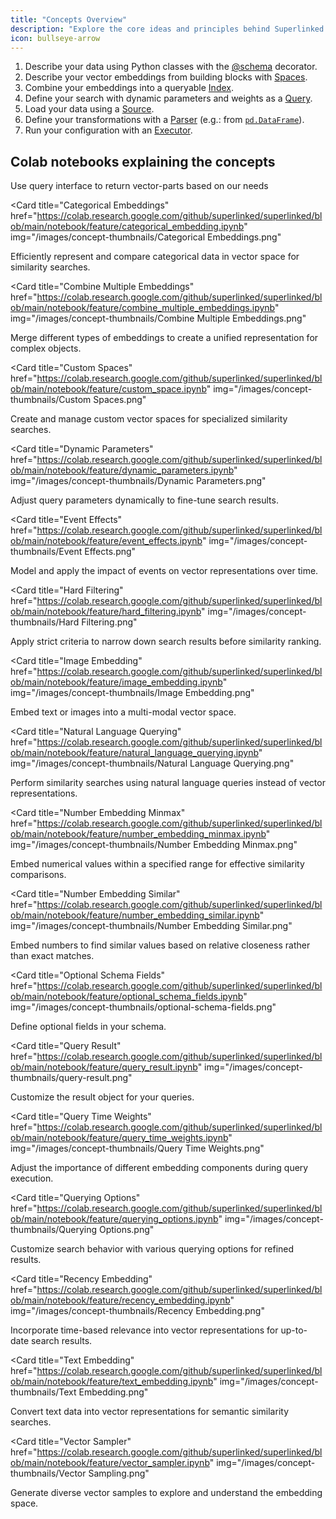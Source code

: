 ```yaml
---
title: "Concepts Overview"
description: "Explore the core ideas and principles behind Superlinked's functionality"
icon: bullseye-arrow
---
```



1. Describe your data using Python classes with the [@schema](../reference/common/schema/overview) decorator.
2. Describe your vector embeddings from building blocks with [Spaces](../reference/dsl/space/overview).
3. Combine your embeddings into a queryable [Index](../reference/dsl/index/overview).
4. Define your search with dynamic parameters and weights as a [Query](../reference/dsl/query/overview).
5. Load your data using a [Source](../reference/dsl/source/overview).
6. Define your transformations with a [Parser](../reference/common/parser/overview) (e.g.: from [`pd.DataFrame`](../reference/common/parser/dataframe_parser)).
7. Run your configuration with an [Executor](../reference/dsl/executor/overview).

## Colab notebooks explaining the concepts

<CardGroup cols={3}>
<Card 
  title="Accessing stored vector parts" 
  href="https://colab.research.google.com/github/superlinked/superlinked/blob/main/notebook/feature/accessing_stored_vector_parts.ipynb" 
  img="/images/concept-thumbnails/access-vector-parts.png"
>
  Use query interface to return vector-parts based on our needs
</Card>

<Card
  title="Categorical Embeddings"
  href="https://colab.research.google.com/github/superlinked/superlinked/blob/main/notebook/feature/categorical_embedding.ipynb"
  img="/images/concept-thumbnails/Categorical Embeddings.png"
>
  Efficiently represent and compare categorical data in vector space for
  similarity searches.
</Card>

<Card
  title="Combine Multiple Embeddings"
  href="https://colab.research.google.com/github/superlinked/superlinked/blob/main/notebook/feature/combine_multiple_embeddings.ipynb"
  img="/images/concept-thumbnails/Combine Multiple Embeddings.png"
>
  Merge different types of embeddings to create a unified representation for
  complex objects.
</Card>

<Card
  title="Custom Spaces"
  href="https://colab.research.google.com/github/superlinked/superlinked/blob/main/notebook/feature/custom_space.ipynb"
  img="/images/concept-thumbnails/Custom Spaces.png"
>
  Create and manage custom vector spaces for specialized similarity searches.
</Card>

<Card
  title="Dynamic Parameters"
  href="https://colab.research.google.com/github/superlinked/superlinked/blob/main/notebook/feature/dynamic_parameters.ipynb"
  img="/images/concept-thumbnails/Dynamic Parameters.png"
>
  Adjust query parameters dynamically to fine-tune search results.
</Card>

<Card
  title="Event Effects"
  href="https://colab.research.google.com/github/superlinked/superlinked/blob/main/notebook/feature/event_effects.ipynb"
  img="/images/concept-thumbnails/Event Effects.png"
>
  Model and apply the impact of events on vector representations over time.
</Card>

<Card
  title="Hard Filtering"
  href="https://colab.research.google.com/github/superlinked/superlinked/blob/main/notebook/feature/hard_filtering.ipynb"
  img="/images/concept-thumbnails/Hard Filtering.png"
>
  Apply strict criteria to narrow down search results before similarity ranking.
</Card>

<Card
  title="Image Embedding"
  href="https://colab.research.google.com/github/superlinked/superlinked/blob/main/notebook/feature/image_embedding.ipynb"
  img="/images/concept-thumbnails/Image Embedding.png"
>
  Embed text or images into a multi-modal vector space.
</Card>

<Card
  title="Natural Language Querying"
  href="https://colab.research.google.com/github/superlinked/superlinked/blob/main/notebook/feature/natural_language_querying.ipynb"
  img="/images/concept-thumbnails/Natural Language Querying.png"
>
  Perform similarity searches using natural language queries instead of vector
  representations.
</Card>

<Card
  title="Number Embedding Minmax"
  href="https://colab.research.google.com/github/superlinked/superlinked/blob/main/notebook/feature/number_embedding_minmax.ipynb"
  img="/images/concept-thumbnails/Number Embedding Minmax.png"
>
  Embed numerical values within a specified range for effective similarity
  comparisons.
</Card>

<Card
  title="Number Embedding Similar"
  href="https://colab.research.google.com/github/superlinked/superlinked/blob/main/notebook/feature/number_embedding_similar.ipynb"
  img="/images/concept-thumbnails/Number Embedding Similar.png"
>
  Embed numbers to find similar values based on relative closeness rather than
  exact matches.
</Card>

<Card
  title="Optional Schema Fields"
  href="https://colab.research.google.com/github/superlinked/superlinked/blob/main/notebook/feature/optional_schema_fields.ipynb"
  img="/images/concept-thumbnails/optional-schema-fields.png"
>
  Define optional fields in your schema.
</Card>

<Card
  title="Query Result"
  href="https://colab.research.google.com/github/superlinked/superlinked/blob/main/notebook/feature/query_result.ipynb"
  img="/images/concept-thumbnails/query-result.png"
>
  Customize the result object for your queries.
</Card>

<Card
  title="Query Time Weights"
  href="https://colab.research.google.com/github/superlinked/superlinked/blob/main/notebook/feature/query_time_weights.ipynb"
  img="/images/concept-thumbnails/Query Time Weights.png"
>
  Adjust the importance of different embedding components during query
  execution.
</Card>

<Card
  title="Querying Options"
  href="https://colab.research.google.com/github/superlinked/superlinked/blob/main/notebook/feature/querying_options.ipynb"
  img="/images/concept-thumbnails/Querying Options.png"
>
  Customize search behavior with various querying options for refined results.
</Card>

<Card
  title="Recency Embedding"
  href="https://colab.research.google.com/github/superlinked/superlinked/blob/main/notebook/feature/recency_embedding.ipynb"
  img="/images/concept-thumbnails/Recency Embedding.png"
>
  Incorporate time-based relevance into vector representations for up-to-date
  search results.
</Card>

<Card
  title="Text Embedding"
  href="https://colab.research.google.com/github/superlinked/superlinked/blob/main/notebook/feature/text_embedding.ipynb"
  img="/images/concept-thumbnails/Text Embedding.png"
>
  Convert text data into vector representations for semantic similarity
  searches.
</Card>

<Card 
  title="Vector Sampler" 
  href="https://colab.research.google.com/github/superlinked/superlinked/blob/main/notebook/feature/vector_sampler.ipynb" 
  img="/images/concept-thumbnails/Vector Sampling.png"
>
  Generate diverse vector samples to explore and understand the embedding space.
</Card>
</CardGroup>

